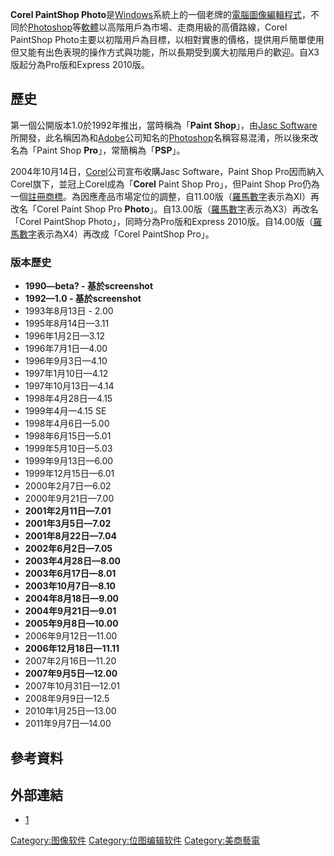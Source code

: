 {{Infobox software
| name                   = PaintShop Pro
| screenshot             = <!-- Corel Paint Shop Pro Photo X2.png -->
| caption                = <!-- Corel PaintShop Pro Photo X2 in [[Windows_Vista|Windows Vista]] -->
| author                 = {{tsl|en|Jasc Software}}
| developer              = [[科立爾數位科技|科立爾數位科技]]
| released               = {{Start date and age|1990|08}}
| latest release version = 2021<ref>{{cite web|url=http://www.marketwired.com/press-release/-2229538.htm|title=PaintShop Pro 2018 Makes Advanced Photo Editing More Accessible and Affordable Than Ever|accessdate=2017-09-22|archive-date=2017-09-23|archive-url=https://web.archive.org/web/20170923002701/http://www.marketwired.com/press-release/-2229538.htm|dead-url=no}}</ref>
| latest_release_date    = {{Start date and age|2020|08|06}}
| operating system       = [[Windows_7|Windows 7]]以上<ref name="reviewer-guide">{{cite web|title=Corel PaintShop Pro 2018 Reviewer's Guide|url=http://help.corel.com/paintshop-pro/v20/main/en/reviewers-guide/paintshop-pro-2018-reviewers-guide.pdf|website=help.corel.com|publisher=Corel|accessdate=27 August 2017|date=18 July 2017|archive-date=2017-08-27|archive-url=https://web.archive.org/web/20170827173126/http://help.corel.com/paintshop-pro/v20/main/en/reviewers-guide/paintshop-pro-2018-reviewers-guide.pdf|dead-url=no}}</ref>
| platform               = [[IA-32|IA-32]], [[x64|x64]]<ref name="reviewer-guide" />
| genre                  = [[點陣圖圖像編輯器|點陣圖圖像編輯器]]、{{tsl|en|vector graphics editor|矢量圖形編輯器}}
| license                = [[共享軟體|共享軟體]]
| website                = {{URL|1=paintshoppro.com}}
}}
'''Corel PaintShop Photo'''是[[Windows|Windows]]系統上的一個老牌的[[電腦|電腦]][[圖像編輯程式|圖像編輯程式]]，不同於[[Photoshop|Photoshop]]等[[軟體|軟體]]以高階用戶為市場、走商用級的高價路線，Corel PaintShop Photo主要以初階用戶為目標，以相對實惠的價格，提供用戶簡單使用但又能有出色表現的操作方式與功能，所以長期受到廣大初階用戶的歡迎。自X3版起分為Pro版和Express 2010版。

== 歷史 ==
第一個公開版本1.0於1992年推出，當時稱為「'''Paint Shop'''」，由[[Jasc_Software|Jasc Software]]所開發，此名稱因為和[[Adobe|Adobe]]公司知名的[[Photoshop|Photoshop]]名稱容易混淆，所以後來改名為「Paint Shop '''Pro'''」，常簡稱為「'''PSP'''」。

2004年10月14日，[[Corel|Corel]]公司宣布收購Jasc Software，Paint Shop Pro因而納入Corel旗下，並冠上Corel成為「'''Corel''' Paint Shop Pro」，但Paint Shop Pro仍為一個[[註冊商標|註冊商標]]。為因應產品市場定位的調整，自11.00版（[[羅馬數字|羅馬數字]]表示為XI）再改名「Corel Paint Shop Pro '''Photo'''」。自13.00版（[[羅馬數字|羅馬數字]]表示為X3）再改名「Corel PaintShop Photo」，同時分為Pro版和Express 2010版。自14.00版（[[羅馬數字|羅馬數字]]表示為X4）再改成「Corel PaintShop Pro」。

=== 版本歷史 ===
* '''1990—beta? - 基於screenshot'''
* '''1992—1.0 - 基於screenshot'''
* 1993年8月13日 - 2.00
* 1995年8月14日—3.11
* 1996年1月2日—3.12
* 1996年7月1日—4.00
* 1996年9月3日—4.10
* 1997年1月10日—4.12
* 1997年10月13日—4.14
* 1998年4月28日—4.15
* 1999年4月—4.15 SE
* 1998年4月6日—5.00
* 1998年6月15日—5.01
* 1999年5月10日—5.03
* 1999年9月13日—6.00
* 1999年12月15日—6.01
* 2000年2月7日—6.02
* 2000年9月21日—7.00
* '''2001年2月11日—7.01'''
* '''2001年3月5日—7.02'''
* '''2001年8月22日—7.04'''
* '''2002年6月2日—7.05'''
* '''2003年4月28日—8.00'''
* '''2003年6月17日—8.01'''
* '''2003年10月7日—8.10'''
* '''2004年8月18日—9.00'''
* '''2004年9月21日—9.01'''
* '''2005年9月8日—10.00'''
* 2006年9月12日—11.00
* '''2006年12月18日—11.11'''
* 2007年2月16日—11.20
* '''2007年9月5日—12.00'''
* 2007年10月31日—12.01
* 2008年9月9日—12.5
* 2010年1月25日—13.00
* 2011年9月7日—14.00

== 參考資料 ==
{{reflist}}

==外部連結==
*[http://www.corel.com/servlet/Satellite/tw/ct/Product/1184951547051#tabview=tab0]{{Wayback|url=http://www.corel.com/servlet/Satellite/tw/ct/Product/1184951547051#tabview=tab0 |date=20110902042030 }}

[[Category:图像软件|Category:图像软件]]
[[Category:位图编辑软件|Category:位图编辑软件]]
[[Category:美商藝電|Category:美商藝電]]